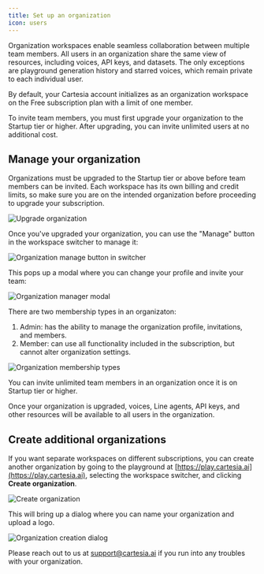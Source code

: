 ---
title: Set up an organization
icon: users
---
Organization workspaces enable seamless collaboration between multiple team members. All users in an organization share the same view of resources, including voices, API keys, and datasets. The only exceptions are playground generation history and starred voices, which remain private to each individual user.

By default, your Cartesia account initializes as an organization workspace on the Free subscription plan with a limit of one member.

<Warning>
  To invite team members, you must first upgrade your organization to the
  Startup tier or higher. After upgrading, you can invite unlimited users at no
  additional cost.
</Warning>

## Manage your organization

<Steps>

<Step title="Upgrade your current organization">

Organizations must be upgraded to the Startup tier or above before team members can be invited. Each workspace has its own billing and credit limits, so make sure you are on the intended organization before proceeding to upgrade your subscription.

<Frame background="subtle">
  <img src="/assets/images/orgs_upgrade.png" alt="Upgrade organization" />
</Frame>
</Step>

<Step title="Invite your team">

Once you've upgraded your organization, you can use the "Manage" button in the workspace switcher to manage it:

<Frame background="subtle">
  <img
    src="/assets/images/orgs_switcher.png"
    alt="Organization manage button in switcher"
  />
</Frame>

This pops up a modal where you can change your profile and invite your team:

<Frame background="subtle">
  <img src="/assets/images/orgs_modal.png" alt="Organization manager modal" />
</Frame>

There are two membership types in an organizaton:

1. Admin: has the ability to manage the organization profile, invitations, and members.
2. Member: can use all functionality included in the subscription, but cannot alter organization settings.

<Frame background="subtle">
  <img
    src="/assets/images/orgs_manage.png"
    alt="Organization membership types"
  />
</Frame>

You can invite unlimited team members in an organization once it is on Startup tier or higher.
</Step>

<Step title="Create voices, API keys, and other resources in your organization">

Once your organization is upgraded, voices, Line agents, API keys, and other resources will be available to all users in the organization.
</Step>
</Steps>

## Create additional organizations

If you want separate workspaces on different subscriptions, you can create another organization by going to the playground at [https://play.cartesia.ai](https://play.cartesia.ai), selecting the workspace switcher, and clicking **Create organization**.

<Frame background="subtle">
  <img src="/assets/images/orgs_create_1.png" alt="Create organization" />
</Frame>

This will bring up a dialog where you can name your organization and upload a logo.

<Frame background="subtle">
  <img
    src="/assets/images/orgs_create_2.png"
    alt="Organization creation dialog"
  />
</Frame>

Please reach out to us at support@cartesia.ai if you run into any troubles with your organization.
